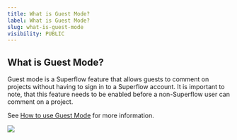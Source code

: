 ```yaml
---
title: What is Guest Mode?
label: What is Guest Mode?
slug: what-is-guest-mode
visibility: PUBLIC
---
```


## What is Guest Mode?

Guest mode is a Superflow feature that allows guests to comment on projects without having to sign in to a Superflow account. It is important to note, that this feature needs to be enabled before a non-Superflow user can comment on a project.

See [How to use Guest Mode](https://docs.usesuperflow.com/how-to-guides/how-to-use-guest-mode) for more information.

 
![](https://cdn.hashnode.com/res/hashnode/image/upload/v1733202219998/A4q-IjJ3s.png?auto=format)
 


